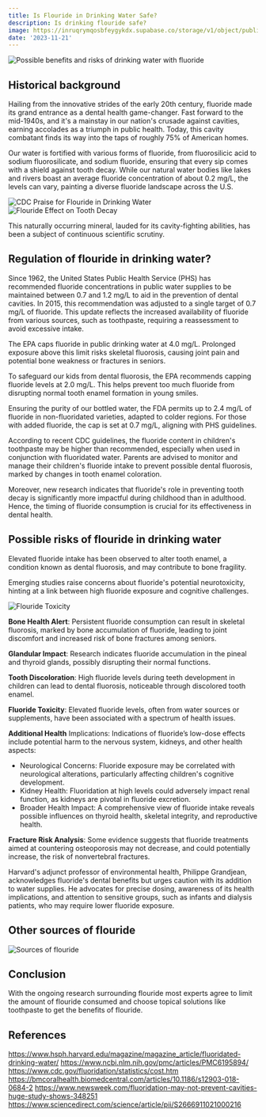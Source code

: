 ```yaml
---
title: Is Flouride in Drinking Water Safe?
description: Is drinking flouride safe?
image: https://inruqrymqosbfeygykdx.supabase.co/storage/v1/object/public/website/blog/flouride_in_drinking_water_safety.png
date: '2023-11-21'
---
```


<div className="relative overflow-hidden max-w-xl md:pt-4 rounded-lg">
  <img
    src="https://inruqrymqosbfeygykdx.supabase.co/storage/v1/object/public/website/blog/flouride_in_drinking_water_safety.png"
    alt="Possible benefits and risks of drinking water with fluoride"
    className="rounded-lg w-full object-contain object-center"
  />
</div>

## Historical background

Hailing from the innovative strides of the early 20th century, fluoride made its grand entrance as a dental health game-changer.
Fast forward to the mid-1940s, and it's a mainstay in our nation's crusade against cavities, earning accolades as a triumph in
public health. Today, this cavity combatant finds its way into the taps of roughly 75% of American homes.

Our water is fortified with various forms of fluoride, from fluorosilicic acid to sodium fluorosilicate, and sodium fluoride,
ensuring that every sip comes with a shield against tooth decay. While our natural water bodies like lakes and rivers boast an
average fluoride concentration of about 0.2 mg/L, the levels can vary, painting a diverse fluoride landscape across the U.S.

<div className="relative overflow-hidden h-full max-w-xl md:pt-4 rounded-lg">
  <img
    src="https://inruqrymqosbfeygykdx.supabase.co/storage/v1/object/public/website/blog/is-flouride-bad-for-you/cdc-praise.png"
    alt="CDC Praise for Flouride in Drinking Water"
    className="rounded-lg h-full w-full object-contain object-center"
  />
</div>

<div className="relative overflow-hidden h-full max-w-xl md:pt-4 rounded-lg">
  <img
    src="https://inruqrymqosbfeygykdx.supabase.co/storage/v1/object/public/website/blog/is-flouride-bad-for-you/flouride-effect-cavities.png"
    alt="Flouride Effect on Tooth Decay"
    className="rounded-lg h-full w-full object-contain object-center"
  />
</div>

This naturally occurring mineral, lauded for its cavity-fighting abilities, has been a subject of
continuous scientific scrutiny.

## Regulation of flouride in drinking water?

Since 1962, the United States Public Health Service (PHS) has recommended fluoride concentrations in public water supplies
to be maintained between 0.7 and 1.2 mg/L to aid in the prevention of dental cavities. In 2015,
this recommendation was adjusted to a single target of 0.7 mg/L of fluoride. This update reflects the
increased availability of fluoride from various sources, such as toothpaste, requiring a reassessment to avoid excessive intake.

The EPA caps fluoride in public drinking water at 4.0 mg/L. Prolonged exposure above this limit risks skeletal fluorosis,
causing joint pain and potential bone weakness or fractures in seniors.

To safeguard our kids from dental fluorosis, the EPA recommends capping fluoride levels at 2.0 mg/L.
This helps prevent too much fluoride from disrupting normal tooth enamel formation in young smiles.

Ensuring the purity of our bottled water, the FDA permits up to 2.4 mg/L of fluoride in non-fluoridated varieties,
adapted to colder regions. For those with added fluoride, the cap is set at 0.7 mg/L, aligning with PHS guidelines.

According to recent CDC guidelines, the fluoride content in children's toothpaste may be higher than recommended, especially when
used in conjunction with fluoridated water. Parents are advised to monitor and manage their children's fluoride intake to prevent
possible dental fluorosis, marked by changes in tooth enamel coloration.

Moreover, new research indicates that fluoride's role in preventing tooth decay is significantly more impactful during
childhood than in adulthood. Hence, the timing of fluoride consumption is crucial for its effectiveness in dental health.

## Possible risks of flouride in drinking water

Elevated fluoride intake has been observed to alter tooth enamel, a condition known as dental fluorosis, and may contribute to bone fragility.

Emerging studies raise concerns about fluoride's potential neurotoxicity, hinting at a link between high fluoride exposure and cognitive challenges.

<div className="relative overflow-hidden h-full max-w-xl md:pt-4 rounded-lg">
  <img
    src="https://inruqrymqosbfeygykdx.supabase.co/storage/v1/object/public/website/blog/is-flouride-bad-for-you/flouride%20toxicity.jpg"
    alt="Flouride Toxicity"
    className="rounded-lg h-full w-full object-contain object-center"
  />
</div>

**Bone Health Alert**: Persistent fluoride consumption can result in skeletal fluorosis, marked by bone accumulation of fluoride, leading to joint discomfort and increased risk of bone fractures among seniors.

**Glandular Impact**: Research indicates fluoride accumulation in the pineal and thyroid glands, possibly disrupting their normal functions.

**Tooth Discoloration**: High fluoride levels during teeth development in children can lead to dental fluorosis, noticeable through discolored tooth enamel.

**Fluoride Toxicity**: Elevated fluoride levels, often from water sources or supplements, have been associated with a spectrum of health issues.

**Additional Health** Implications: Indications of fluoride’s low-dose effects include potential harm to the nervous system, kidneys, and other health aspects:

- Neurological Concerns: Fluoride exposure may be correlated with neurological alterations, particularly affecting children's cognitive development.
- Kidney Health: Fluoridation at high levels could adversely impact renal function, as kidneys are pivotal in fluoride excretion.
- Broader Health Impact: A comprehensive view of fluoride intake reveals possible influences on thyroid health, skeletal integrity, and reproductive health.

**Fracture Risk Analysis**: Some evidence suggests that fluoride treatments aimed at countering osteoporosis may not decrease, and could potentially increase, the risk of nonvertebral fractures.

Harvard's adjunct professor of environmental health, Philippe Grandjean, acknowledges fluoride's dental benefits but urges caution with its addition to water supplies.
He advocates for precise dosing, awareness of its health implications, and attention to sensitive groups, such as infants and dialysis patients, who may require lower fluoride exposure.

## Other sources of flouride

<div className="relative overflow-hidden h-full max-w-xl md:pt-4 rounded-lg">
  <img
    src="https://inruqrymqosbfeygykdx.supabase.co/storage/v1/object/public/website/blog/is-flouride-bad-for-you/source-flouride.png"
    alt="Sources of flouride"
    className="rounded-lg h-full w-full object-contain object-center"
  />
</div>

## Conclusion

With the ongoing research surrounding flouride most experts agree to limit the amount of flouride consumed and choose topical
solutions like toothpaste to get the benefits of flouride.

## References

https://www.hsph.harvard.edu/magazine/magazine_article/fluoridated-drinking-water/
https://www.ncbi.nlm.nih.gov/pmc/articles/PMC6195894/
https://www.cdc.gov/fluoridation/statistics/cost.htm
https://bmcoralhealth.biomedcentral.com/articles/10.1186/s12903-018-0684-2
https://www.newsweek.com/fluoridation-may-not-prevent-cavities-huge-study-shows-348251
https://www.sciencedirect.com/science/article/pii/S2666911021000216
